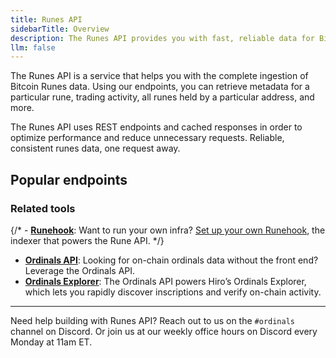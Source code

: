 ```yaml
---
title: Runes API
sidebarTitle: Overview
description: The Runes API provides you with fast, reliable data for Bitcoin Runes via an easy-to-use REST interface.
llm: false
---
```


The Runes API is a service that helps you with the complete ingestion of Bitcoin Runes data. Using our endpoints, you can retrieve metadata for a particular rune, trading activity, all runes held by a particular address, and more.

The Runes API uses REST endpoints and cached responses in order to optimize performance and reduce unnecessary requests. Reliable, consistent runes data, one request away.

## Popular endpoints

<Cards>
  <Card
    href="/bitcoin/runes/api/etchings/get-etchings"
    title="Fetch Runes"
    description="Retrieves a list of etchings."
  />
  <Card
    href="/bitcoin/runes/api/balances/holders"
    title="Showcase user portfolios"
    description="Retrieves a list of Rune holders."
  />
  <Card
    href="/bitcoin/runes/api/activities/activity"
    title="Track your favorite Runes"
    description="Retrieves all activity for a Rune."
  />
</Cards>

### Related tools

{/* - **[Runehook](/bitcoin/runes/runeshook)**: Want to run your own infra? [Set up your own Runehook](/bitcoin/runes/runeshook/guides/runehook-as-a-service), the indexer that powers the Rune API. */}
- **[Ordinals API](/bitcoin/ordinals/api)**: Looking for on-chain ordinals data without the front end? Leverage the Ordinals API.
- **[Ordinals Explorer](https://ordinals.hiro.so/)**: The Ordinals API powers Hiro’s Ordinals Explorer, which lets you rapidly discover inscriptions and verify on-chain activity.

---

Need help building with Runes API? Reach out to us on the `#ordinals` channel on Discord. Or join us at our weekly office hours on Discord every Monday at 11am ET.
